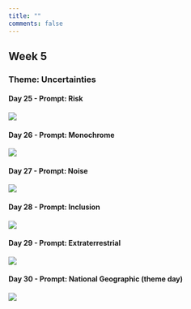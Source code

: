 ```yaml
---
title: ""
comments: false
---
```


::: column-page
## Week 5

### Theme: Uncertainties

#### Day 25 - Prompt: Risk

![](/fig/Day25.png){fig-align="center"}

#### Day 26 - Prompt: Monochrome

![](/fig/Day26.png){fig-align="center"}

#### Day 27 - Prompt: Noise

![](/fig/Day27.png){fig-align="center"}

#### Day 28 - Prompt: Inclusion

![](/fig/Day28.png){fig-align="center"}

#### Day 29 - Prompt: Extraterrestrial

![](/fig/Day29.png){fig-align="center"}

#### Day 30 - Prompt: National Geographic (theme day)

![](/fig/Day30.png){fig-align="center"}
:::

